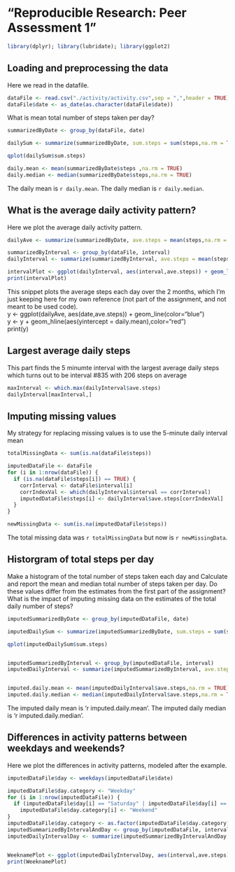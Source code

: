 "Reproducible Research: Peer Assessment 1"
===========================================

```r
library(dplyr); library(lubridate); library(ggplot2)
```

## Loading and preprocessing the data
Here we read in the datafile.  
```r
dataFile <- read.csv("./activity/activity.csv",sep = ",",header = TRUE)
dataFile$date <- as_date(as.character(dataFile$date))
```

What is mean total number of steps taken per day?

```r
summarizedByDate <- group_by(dataFile, date)

dailySum <- summarize(summarizedByDate, sum.steps = sum(steps,na.rm = TRUE))

qplot(dailySum$sum.steps)

daily.mean <- mean(summarizedByDate$steps ,na.rm = TRUE)
daily.median <- median(summarizedByDate$steps,na.rm = TRUE)
```

The daily mean is `r daily.mean`.
The daily median is `r daily.median`.


## What is the average daily activity pattern?  
Here we plot the average daily activity pattern.  
```r
dailyAve <- summarize(summarizedByDate, ave.steps = mean(steps,na.rm = TRUE))

summarizedByInterval <- group_by(dataFile, interval)
dailyInterval <- summarize(summarizedByInterval, ave.steps = mean(steps,na.rm = T))

intervalPlot <- ggplot(dailyInterval, aes(interval,ave.steps)) + geom_line(color="blue") + geom_hline(aes(yintercept = daily.mean),color="red")
print(intervalPlot)
```

This snippet plots the average steps each day over the 2 months, which I'm just keeping here for my own reference (not part of the assignment, and not meant to be used code).  
y <- ggplot(dailyAve, aes(date,ave.steps)) + geom_line(color="blue")  
y <- y + geom_hline(aes(yintercept = daily.mean),color="red")  
print(y)  
  
## Largest average daily steps
This part finds the 5 minumte interval with the largest average daily steps
which turns out to be interval #835 with 206 steps on average
```r
maxInterval <- which.max(dailyInterval$ave.steps)
dailyInterval[maxInterval,]
```

## Imputing missing values  

My strategy for replacing missing values is to use the 5-minute daily interval mean
```r
totalMissingData <- sum(is.na(dataFile$steps))

imputedDataFile <- dataFile
for (i in 1:nrow(dataFile)) {
  if (is.na(dataFile$steps[i]) == TRUE) {
    corrInterval <- dataFile$interval[i]
    corrIndexVal <- which(dailyInterval$interval == corrInterval)
    imputedDataFile$steps[i] <- dailyInterval$ave.steps[corrIndexVal]
  }
}

newMissingData <- sum(is.na(imputedDataFile$steps))
```
  
The total missing data was `r totalMissingData` but now is `r newMissingData`.
  
## Historgram of total steps per day
Make a histogram of the total number of steps taken each day and Calculate and report the mean and median total number of steps taken per day. Do these values differ from the estimates from the first part of the assignment? What is the impact of imputing missing data on the estimates of the total daily number of steps?
```r
imputedSummarizedByDate <- group_by(imputedDataFile, date)

imputedDailySum <- summarize(imputedSummarizedByDate, sum.steps = sum(steps,na.rm = TRUE))

qplot(imputedDailySum$sum.steps)


imputedSummarizedByInterval <- group_by(imputedDataFile, interval)
imputedDailyInterval <- summarize(imputedSummarizedByInterval, ave.steps = mean(steps,na.rm = T))


imputed.daily.mean <- mean(imputedDailyInterval$ave.steps,na.rm = TRUE)
imputed.daily.median <- median(imputedDailyInterval$ave.steps,na.rm = TRUE)
```

The imputed daily mean is 'r imputed.daily.mean'.
The imputed daily median is 'r imputed.daily.median'.

## Differences in activity patterns between weekdays and weekends?  
Here we plot the differences in activity patterns, modeled after the example.
```r
imputedDataFile$day <- weekdays(imputedDataFile$date)

imputedDataFile$day.category <- "Weekday"
for (i in 1:nrow(imputedDataFile)) {
  if (imputedDataFile$day[i] == "Saturday" | imputedDataFile$day[i] == "Sunday")
    imputedDataFile$day.category[i] <- "Weekend"
}
imputedDataFile$day.category <- as.factor(imputedDataFile$day.category)
imputedSummarizedByIntervalAndDay <- group_by(imputedDataFile, interval, day.category)
imputedDailyIntervalDay <- summarize(imputedSummarizedByIntervalAndDay, ave.steps = mean(steps,na.rm = T))


WeeknamePlot <- ggplot(imputedDailyIntervalDay, aes(interval,ave.steps)) + geom_line(color="blue") + facet_grid(rows = vars(day.category))
print(WeeknamePlot)
```
